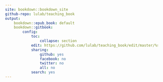 ```yaml
---
site: bookdown::bookdown_site
github-repo: lulab/teaching_book
output: 
    bookdown::epub_book: default   
    bookdown::gitbook:
        config:
            toc:
                collapse: section
            edit: https://github.com/lulab/teaching_book/edit/master/%s
            sharing: 
                github: yes
                facebook: no
                twitter: no
                all: no
            search: yes
---
```


<!--

```bash
docker tag dongzhuoer/lulab:full bioinfo_tsinghua
docker save bioinfo_tsinghua | gzip -c > lulab.tar.gz
```

-->




<!--

## Pipeline

## Data Structure

### getting software & data

### input

### output

## Running Steps

## Tips/Utilities

## Homework and more

-->
